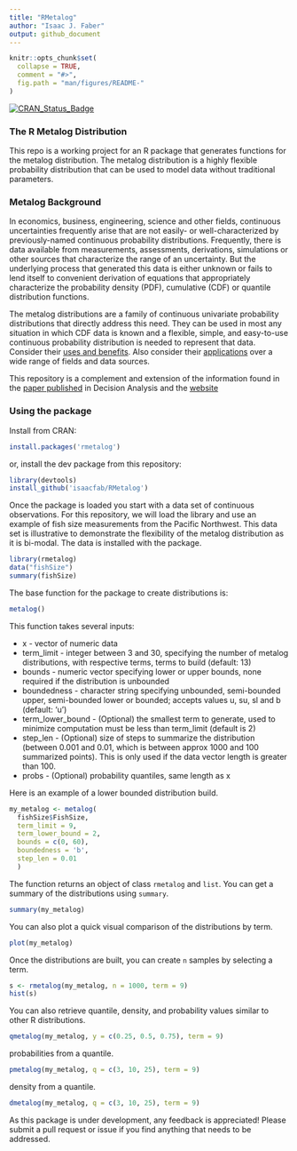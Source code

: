 ```yaml
---
title: "RMetalog"
author: "Isaac J. Faber"
output: github_document
---
```


<!-- README.md is generated from README.Rmd. Please edit that file -->

```r
knitr::opts_chunk$set(
  collapse = TRUE,
  comment = "#>",
  fig.path = "man/figures/README-"
)
```

[![CRAN_Status_Badge](http://www.r-pkg.org/badges/version/rmetalog)](http://cran.r-project.org/package=rmetalog)

### The R Metalog Distribution

This repo is a working project for an R package that generates functions for the metalog distribution.  The metalog distribution is a highly flexible probability distribution that can be used to model data without traditional parameters.

### Metalog Background

In economics, business, engineering, science and other fields, continuous uncertainties frequently arise that are not easily- or well-characterized by previously-named continuous probability distributions. Frequently, there is data available from measurements, assessments, derivations, simulations or other sources that characterize the range of an uncertainty. But the underlying process that generated this data is either unknown or fails to lend itself to convenient derivation of equations that appropriately characterize the probability density (PDF), cumulative (CDF) or quantile distribution functions.

The metalog distributions are a family of continuous univariate probability distributions that directly address this need. They can be used in most any situation in which CDF data is known and a flexible, simple, and easy-to-use continuous probability distribution is needed to represent that data. Consider their [uses and benefits](http://www.metalogdistributions.com/usesbenefits.html).  Also consider their [applications](http://www.metalogdistributions.com/applicationsdata.html) over a wide range of fields and data sources.

This repository is a complement and extension of the information found in the [paper published](http://pubsonline.informs.org/doi/abs/10.1287/deca.2016.0338) in Decision Analysis and the [website](http://www.metalogdistributions.com/)

### Using the package

Install from CRAN:

```r
install.packages('rmetalog')
```

or, install the dev package from this repository:

```r
library(devtools)
install_github('isaacfab/RMetalog')
```

Once the package is loaded you start with a data set of continuous observations.  For this repository, we will load the library and use an example of fish size measurements from the Pacific Northwest.  This data set is illustrative to demonstrate the flexibility of the metalog distribution as it is bi-modal.  The data is installed with the package.

```r
library(rmetalog)
data("fishSize")
summary(fishSize)
```

The base function for the package to create distributions is:

```r
metalog()
```

This function takes several inputs:

* x - vector of numeric data
* term_limit - integer between 3 and 30, specifying the number of metalog distributions, with respective terms, terms to build (default: 13)
* bounds - numeric vector specifying lower or upper bounds, none required if the distribution is unbounded
* boundedness - character string specifying unbounded, semi-bounded upper, semi-bounded lower or bounded; accepts values u, su, sl and b (default: 'u')
* term_lower_bound - (Optional) the smallest term to generate, used to minimize computation must be less than term_limit (default is 2)
* step_len - (Optional) size of steps to summarize the distribution (between 0.001 and 0.01, which is between approx 1000 and 100 summarized points). This is only used if the data vector length is greater than 100.
* probs - (Optional) probability quantiles, same length as x

Here is an example of a lower bounded distribution build.

```r
my_metalog <- metalog(
  fishSize$FishSize,
  term_limit = 9,
  term_lower_bound = 2,
  bounds = c(0, 60),
  boundedness = 'b',
  step_len = 0.01
  )
```

The function returns an object of class `rmetalog` and `list`. You can get a summary of the distributions using `summary`.

```r
summary(my_metalog)
```

You can also plot a quick visual comparison of the distributions by term.

```r
plot(my_metalog)
```

Once the distributions are built, you can create `n` samples by selecting a term.

```r
s <- rmetalog(my_metalog, n = 1000, term = 9)
hist(s)
```

You can also retrieve quantile, density, and probability values similar to other R distributions.

```r
qmetalog(my_metalog, y = c(0.25, 0.5, 0.75), term = 9)
```

probabilities from a quantile.

```r
pmetalog(my_metalog, q = c(3, 10, 25), term = 9)
```

density from a quantile.

```r
dmetalog(my_metalog, q = c(3, 10, 25), term = 9)
```

As this package is under development, any feedback is appreciated!
Please submit a pull request or issue if you find anything that needs to be addressed.
